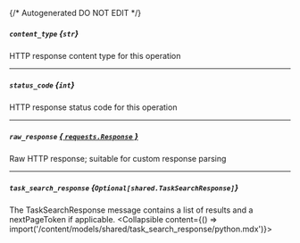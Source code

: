 {/* Autogenerated DO NOT EDIT  */}

##### `content_type` *{`str`}*
HTTP response content type for this operation

---
##### `status_code` *{`int`}*
HTTP response status code for this operation

---
##### `raw_response` [*{ `requests.Response` }*](https://requests.readthedocs.io/en/latest/api/#requests.Response)
Raw HTTP response; suitable for custom response parsing

---
##### `task_search_response` *{`Optional[shared.TaskSearchResponse]`}*
The TaskSearchResponse message contains a list of results and a nextPageToken if applicable.
<Collapsible content={() => import('/content/models/shared/task_search_response/python.mdx')}>
</Collapsible>

